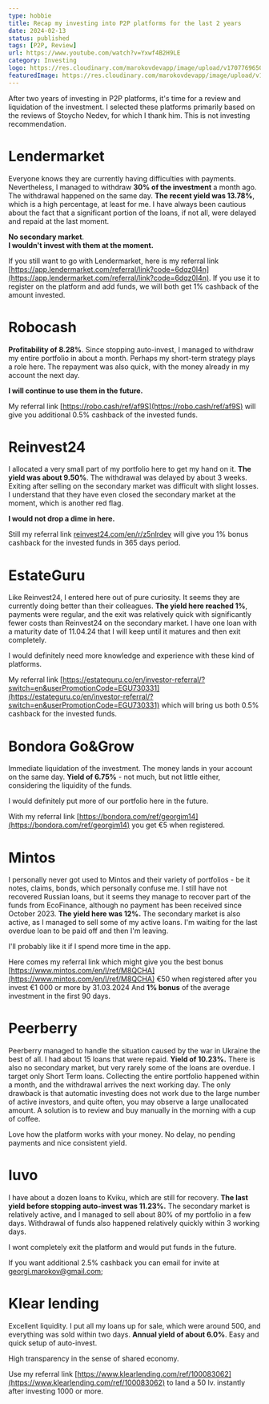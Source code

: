 ```yaml
---
type: hobbie
title: Recap my investing into P2P platforms for the last 2 years
date: 2024-02-13
status: published
tags: [P2P, Review]
url: https://www.youtube.com/watch?v=Yxwf4B2H9LE
category: Investing
logo: https://res.cloudinary.com/marokovdevapp/image/upload/v1707769650/Hobbies/p2p_glsb8c.png
featuredImage: https://res.cloudinary.com/marokovdevapp/image/upload/v1710313651/Hobbies/p2p-lending_ag2nbk.png
---
```


After two years of investing in P2P platforms, it's time for a review and liquidation of the investment. I selected
these platforms primarily based on the reviews of Stoycho Nedev, for which I thank him. This is not investing
recommendation.

# Lendermarket

Everyone knows they are currently having difficulties with payments. Nevertheless, I managed to withdraw **30% of the
investment** a month ago. The withdrawal happened on the same day. **The recent yield was 13.78%**, which is a high
percentage, at least for me. I have always been cautious about the fact that a significant portion of the loans, if not
all, were delayed and repaid at the last moment.

**No secondary market**.  
**I wouldn't invest with them at the moment.**

If you still want to go with Lendermarket, here is my referral link
[https://app.lendermarket.com/referral/link?code=6dqz0l4n](https://app.lendermarket.com/referral/link?code=6dqz0l4n). If
you use it to register on the platform and add funds, we will both get 1% cashback of the amount invested.

# Robocash

**Profitability of 8.28%**. Since stopping auto-invest, I managed to withdraw my entire portfolio in about a month.
Perhaps my short-term strategy plays a role here. The repayment was also quick, with the money already in my account the
next day.

**I will continue to use them in the future.**

My referral link [https://robo.cash/ref/af9S](https://robo.cash/ref/af9S) will give you additional 0.5% cashback of the
invested funds.

# Reinvest24

I allocated a very small part of my portfolio here to get my hand on it. **The yield was about 9.50%**. The withdrawal
was delayed by about 3 weeks. Exiting after selling on the secondary market was difficult with slight losses. I
understand that they have even closed the secondary market at the moment, which is another red flag.

**I would not drop a dime in here.**

Still my referral link [reinvest24.com/en/r/z5nlrdev](http://reinvest24.com/en/r/z5nlrdev) will give you 1% bonus
cashback for the invested funds in 365 days period.

# EstateGuru

Like Reinvest24, I entered here out of pure curiosity. It seems they are currently doing better than their colleagues.
**The yield here reached 1%**, payments were regular, and the exit was relatively quick with significantly fewer costs
than Reinvest24 on the secondary market. I have one loan with a maturity date of 11.04.24 that I will keep until it
matures and then exit completely.

I would definitely need more knowledge and experience with these kind of platforms.

My referral link
[https://estateguru.co/en/investor-referral/?switch=en&userPromotionCode=EGU730331](https://estateguru.co/en/investor-referral/?switch=en&userPromotionCode=EGU730331)
which will bring us both 0.5% cashback for the invested funds.

# Bondora Go&Grow

Immediate liquidation of the investment. The money lands in your account on the same day. **Yield of 6.75%** - not much,
but not little either, considering the liquidity of the funds.

I would definitely put more of our portfolio here in the future.

With my referral link [https://bondora.com/ref/georgim14](https://bondora.com/ref/georgim14) you get €5 when registered.

# Mintos

I personally never got used to Mintos and their variety of portfolios - be it notes, claims, bonds, which personally
confuse me. I still have not recovered Russian loans, but it seems they manage to recover part of the funds from
EcoFinance, although no payment has been received since October 2023. **The yield here was 12%.** The secondary market
is also active, as I managed to sell some of my active loans. I'm waiting for the last overdue loan to be paid off and
then I'm leaving.

I'll probably like it if I spend more time in the app.

Here comes my referral link which might give you the best bonus
[https://www.mintos.com/en/l/ref/M8QCHA](https://www.mintos.com/en/l/ref/M8QCHA) €50 when registered after you invest €1
000 or more by 31.03.2024 And **1% bonus** of the average investment in the first 90 days.

# Peerberry

Peerberry managed to handle the situation caused by the war in Ukraine the best of all. I had about 15 loans that were
repaid. **Yield of 10.23%.** There is also no secondary market, but very rarely some of the loans are overdue. I target
only Short Term loans. Collecting the entire portfolio happened within a month, and the withdrawal arrives the next
working day. The only drawback is that automatic investing does not work due to the large number of active investors,
and quite often, you may observe a large unallocated amount. A solution is to review and buy manually in the morning
with a cup of coffee.

Love how the platform works with your money. No delay, no pending payments and nice consistent yield.

# Iuvo

I have about a dozen loans to Kviku, which are still for recovery. **The last yield before stopping auto-invest was
11.23%.** The secondary market is relatively active, and I managed to sell about 80% of my portfolio in a few days.
Withdrawal of funds also happened relatively quickly within 3 working days.

I wont completely exit the platform and would put funds in the future.

If you want additional 2.5% cashback you can email for invite at [georgi.marokov@gmail.com](georgi.marokov@gmail.com);

# Klear lending

Excellent liquidity. I put all my loans up for sale, which were around 500, and everything was sold within two days.
**Annual yield of about 6.0%**. Easy and quick setup of auto-invest.

High transparency in the sense of shared economy.

Use my referral link [https://www.klearlending.com/ref/100083062](https://www.klearlending.com/ref/100083062) to land a
50 lv. instantly after investing 1000 or more.

